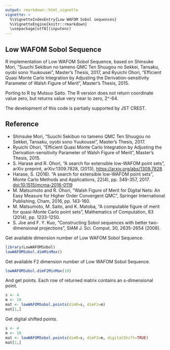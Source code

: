 ```yaml
---
output: rmarkdown::html_vignette
vignette: >
  %\VignetteIndexEntry{Low WAFOM Sobol sequences}
  %\VignetteEngine{knitr::rmarkdown}
  \usepackage[utf8](inputenc)
---
```


Low WAFOM Sobol Sequence
------------------------

R implementation of Low WAFOM Sobol Sequence,
based on
Shinsuke Mori,
"Suuchi Sekibun no tameno QMC Ten Shuugou no Sekkei, Tansaku,
oyobi sono Yuukousei",
Master's Thesis, 2017,
and Ryuichi Ohori,
"Efficient Quasi Monte Carlo Integration by Adjusting the
Derivation-sensitivity Parameter of Walsh Figure of Merit",
Master's Thesis, 2015.

Porting to R by Mutsuo Saito.
The R version does not return coordinate value zero,
but returns value very near to zero, 2^-64.

The development of this code is partially supported
by JST CREST.

Reference
---------
* Shinsuke Mori,
  "Suuchi Sekibun no tameno QMC Ten Shuugou no Sekkei, Tansaku,
  oyobi sono Yuukousei",
  Master's Thesis, 2017.
* Ryuichi Ohori,
  "Efficient Quasi Monte Carlo Integration by Adjusting the
  Derivation-sensitivity Parameter of Walsh Figure of Merit",
  Master's Thesis, 2015.
* S. Harase and R. Ohori,
  "A search for extensible low-WAFOM point sets",
  arXiv preprint, arXiv:1309.7828, (2013),
  [https://arxiv.org/abs/1309.7828](https://arxiv.org/abs/1309.7828).
* Harase, S. (2016).
  "A search for extensible low-WAFOM point sets",
  Monte Carlo Methods and Applications, 22(4), pp. 349-357, 2017.
  [doi:10.1515/mcma-2016-0119](doi:10.1515/mcma-2016-0119)
* M. Matsumoto and R. Ohori,
  "Walsh Figure of Merit for Digital Nets: An Easy Measure
  for Higher Order Convergent QMC",
  Springer International Publishing, Cham, 2016, pp. 143-160.
* M. Matsumoto, M. Saito, and K. Matoba,
  "A computable figure of merit for quasi-Monte Carlo point sets",
  Mathematics of Computation, 83 (2014), pp. 1233-1250.
* S. Joe and F. Y. Kuo,
  "Constructing Sobol sequences with better two-dimensional projections",
  SIAM J. Sci. Comput. 30, 2635-2654 (2008).

Get available dimension number of Low WAFOM Sobol Sequence.
```r
library(LowWAFOMSobol)
lowWAFOMSobol.dimMinMax()
```

Get available F2 dimension number of Low WAFOM Sobol Sequence.
```r
lowWAFOMSobol.dimF2MinMax(10)
```

And get points. Each row of returned matrix contains an s-dimensional point.
```r
s <- 4
m <- 10
mat <- lowWAFOMSobol.points(dimR=s, dimF2=m)
mat[1,]
```

Get digital shifted points.
```r
s <- 4
m <- 10
mat <- lowWAFOMSobol.points(dimR=s, dimF2=m, digitalShift=TRUE)
mat[1,]
```
